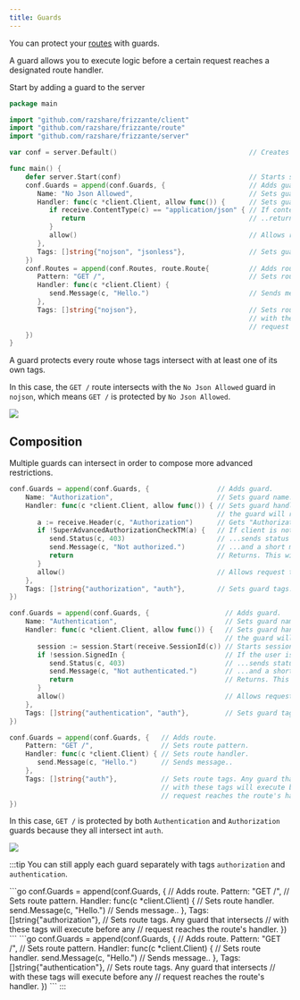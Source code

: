 ```yaml
---
title: Guards
---
```



You can protect your [routes](../basics#routes) with guards.

A guard allows you to execute logic before a certain request reaches
a designated route handler.

Start by adding a guard to the server

```go
package main

import "github.com/razshare/frizzante/client"
import "github.com/razshare/frizzante/route"
import "github.com/razshare/frizzante/server"

var conf = server.Default()                                 // Creates server config.

func main() {
    defer server.Start(conf)                                // Starts server.
    conf.Guards = append(conf.Guards, {                     // Adds guard.
       Name: "No Json Allowed",                             // Sets guard name. It's useful for logs.
       Handler: func(c *client.Client, allow func()) {      // Sets guard handler.
          if receive.ContentType(c) == "application/json" { // If content is of type "application/json"...
             return                                         // ..returns. This will actually terminate the connection.
          }
          allow()                                           // Allows request through.
       },
       Tags: []string{"nojson", "jsonless"},                // Sets guard tags.
    })
    conf.Routes = append(conf.Routes, route.Route{          // Adds route.
       Pattern: "GET /",                                    // Sets route pattern.
       Handler: func(c *client.Client) {
          send.Message(c, "Hello.")                         // Sends message..
       },
       Tags: []string{"nojson"},                            // Sets route tags. Any guard that intersects 
                                                            // with these tags will execute before any 
                                                            // request reaches the route's handler.
    })
}
```

A guard protects every route whose tags intersect with at least one of its own tags.

In this case, the `GET /` route intersects with the `No Json Allowed` guard in `nojson`, which means `GET /` is protected by `No Json Allowed`.

![](guards100.svg)

## Composition

Multiple guards can intersect in order to compose more advanced restrictions.

```go
conf.Guards = append(conf.Guards, {                 // Adds guard.
    Name: "Authorization",                          // Sets guard name. It's useful for logs.
    Handler: func(c *client.Client, allow func()) { // Sets guard handler. If allow() is never invoked, 
                                                    // the guard will reject the request.
       a := receive.Header(c, "Authorization")      // Gets "Authorization" header from the request.
       if !SuperAdvancedAuthorizationCheckTM(a) {   // If client is not authorized...
          send.Status(c, 403)                       // ...sends status 403...
          send.Message(c, "Not authorized.")        // ...and a short message with an explanation.
          return                                    // Returns. This will actually terminate the connection.
       }
       allow()                                      // Allows request through.
    },
    Tags: []string{"authorization", "auth"},        // Sets guard tags.
})
```

```go
conf.Guards = append(conf.Guards, {                   // Adds guard.
    Name: "Authentication",                           // Sets guard name. It's useful for logs.
    Handler: func(c *client.Client, allow func()) {   // Sets guard handler. If allow() is never invoked, 
                                                      // the guard will reject the request.
       session := session.Start(receive.SessionId(c)) // Starts session.
       if !session.SignedIn {                         // If the user is not signed in...
          send.Status(c, 403)                         // ...sends status 403...
          send.Message(c, "Not authenticated.")       // ...and a short message with an explanation.
          return                                      // Returns. This will actually terminate the connection.
       }
       allow()                                        // Allows request through.
    },
    Tags: []string{"authentication", "auth"},         // Sets guard tags.
})
```

```go
conf.Guards = append(conf.Guards, {   // Adds route.
    Pattern: "GET /",                 // Sets route pattern.
    Handler: func(c *client.Client) { // Sets route handler.
       send.Message(c, "Hello.")      // Sends message..
    },
    Tags: []string{"auth"},           // Sets route tags. Any guard that intersects 
                                      // with these tags will execute before any 
                                      // request reaches the route's handler.
})
```

In this case, `GET /` is protected by both `Authentication` and `Authorization` guards because they all intersect int `auth`.

![](guards200.svg)


:::tip
You can still apply each guard separately with tags `authorization` and `authentication`.

<Tabs>
    <TabItem icon='open-book' label='Authorization'>
       ```go
       conf.Guards = append(conf.Guards, {  // Adds route.
          Pattern: "GET /",                 // Sets route pattern.
          Handler: func(c *client.Client) { // Sets route handler.
             send.Message(c, "Hello.")      // Sends message..
          },
          Tags: []string{"authorization"},  // Sets route tags. Any guard that intersects 
                                            // with these tags will execute before any 
                                            // request reaches the route's handler.
       })
       ```
    </TabItem>
    <TabItem icon='open-book' label='Authentication'>
       ```go
       conf.Guards = append(conf.Guards, {  // Adds route.
          Pattern: "GET /",                 // Sets route pattern.
          Handler: func(c *client.Client) { // Sets route handler.
             send.Message(c, "Hello.")      // Sends message..
          },
          Tags: []string{"authentication"}, // Sets route tags. Any guard that intersects 
                                            // with these tags will execute before any 
                                            // request reaches the route's handler.
       })
       ```
    </TabItem>
</Tabs>
:::